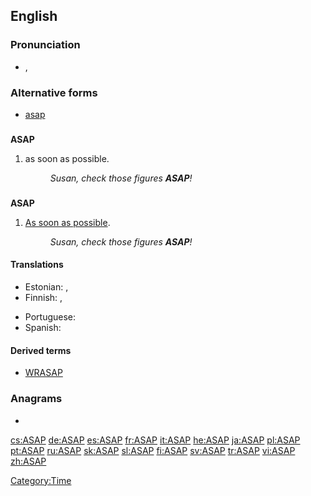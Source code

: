 ==English==

===Pronunciation===
* {{IPA|/ˌeɪ.ɛs.eɪˈpi/|/ˈeɪ.sæp/}}, {{SAMPA|/%eI.Es.eI"pi/|/"eI.s{p/}}

===Alternative forms===
* [[asap]]

==={{initialism}}===
'''ASAP'''

# as soon as possible.
#: ''Susan, check those figures '''ASAP'''!''

==={{acronym}}===
'''ASAP'''

# [[as soon as possible|As soon as possible]].
#: ''Susan, check those figures '''ASAP'''!''

====Translations====
{{trans-top|as soon as possible}}
* Estonian: {{t-|et|asap}},  {{t-|et|ASAP}}
* Finnish: {{t-|fi|asapa}}, {{t+|fi|ASAP}}
{{trans-mid}}
* Portuguese: {{t|pt|o mais rápido possível }}
* Spanish: {{t|es|Lo mas rapido posible}}
{{trans-bottom}}

====Derived terms====
* [[WRASAP]]

===Anagrams===
* {{alphagram|[[AAPS#English|AAPS]]}}

[[Category:Time]]

[[cs:ASAP]]
[[de:ASAP]]
[[es:ASAP]]
[[fr:ASAP]]
[[it:ASAP]]
[[he:ASAP]]
[[ja:ASAP]]
[[pl:ASAP]]
[[pt:ASAP]]
[[ru:ASAP]]
[[sk:ASAP]]
[[sl:ASAP]]
[[fi:ASAP]]
[[sv:ASAP]]
[[tr:ASAP]]
[[vi:ASAP]]
[[zh:ASAP]]